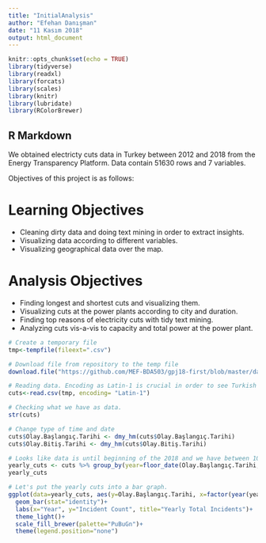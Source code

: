 ---
title: "InitialAnalysis"
author: "Efehan Danışman"
date: "11 Kasım 2018"
output: html_document
---

```{r setup, include=FALSE,eval=TRUE}
knitr::opts_chunk$set(echo = TRUE)
library(tidyverse)
library(readxl)
library(forcats)
library(scales)
library(knitr)
library(lubridate)
library(RColorBrewer)
```

## R Markdown

We obtained electricty cuts data in Turkey between 2012 and 2018 from the Energy Transparency Platform. Data contain 51630 rows and 7 variables.

Objectives of this project is as follows:

# Learning Objectives
* Cleaning dirty data and doing text mining in order to extract insights.
* Visualizing data according to different variables.
* Visualizing geographical data over the map.

# Analysis Objectives
* Finding longest and shortest cuts and visualizing them.
* Visualizing cuts at the power plants according to city and duration.
* Finding top reasons of electricity cuts with tidy text mining.
* Analyzing cuts vis-a-vis to capacity and total power at the power plant.

```{r Getting the Data}
# Create a temporary file
tmp<-tempfile(fileext=".csv")

# Download file from repository to the temp file
download.file("https://github.com/MEF-BDA503/gpj18-first/blob/master/dataset_candidates/ArizaBakim-01012008-01012018.csv?raw=true",destfile=tmp)

```

```{r Initial Cleaning and Analysis}
# Reading data. Encoding as Latin-1 is crucial in order to see Turkish characters properly.
cuts<-read.csv(tmp, encoding= "Latin-1")

# Checking what we have as data.
str(cuts)

# Change type of time and date
cuts$Olay.Başlangıç.Tarihi <- dmy_hm(cuts$Olay.Başlangıç.Tarihi)
cuts$Olay.Bitiş.Tarihi <- dmy_hm(cuts$Olay.Bitiş.Tarihi)

# Looks like data is until beginning of the 2018 and we have between 10-12K cuts per year between 2014 and 2017.
yearly_cuts <- cuts %>% group_by(year=floor_date(Olay.Başlangıç.Tarihi,"year")) %>% summarize(Olay.Başlangıç.Tarihi=n())
yearly_cuts
```

```{r Plot}
# Let's put the yearly cuts into a bar graph.
ggplot(data=yearly_cuts, aes(y=Olay.Başlangıç.Tarihi, x=factor(year(year)), fill=factor(year(year))))+
  geom_bar(stat="identity")+
  labs(x="Year", y="Incident Count", title="Yearly Total Incidents")+
  theme_light()+
  scale_fill_brewer(palette="PuBuGn")+
  theme(legend.position="none")
```
